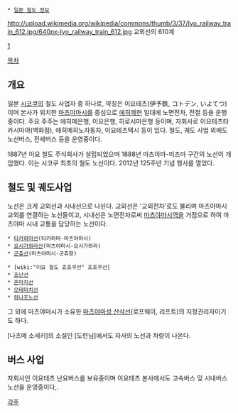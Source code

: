 {{{+1 伊予鉄道 / Iyo Railway }}}
 * [[일본 철도 정보]]
http://upload.wikimedia.org/wikipedia/commons/thumb/3/37/Iyo_railway_train_612.jpg/640px-Iyo_railway_train_612.jpg
교외선의 610계

[http://www.iyotetsu.co.jp/]

[[목차]]
== 개요 ==
일본 [[시코쿠]]의 철도 사업자 중 하나로, 약칭은 이요테츠(伊予鉄, コトデン, いよてつ)이며 본사가 위치한 [[마츠야마]]시를 중심으로 [[에히메]]현 일대에 노면전차, 전철 등을 운행중이다. 주요 주주는 에히메은행, 이요은행, 히로시마은행 등이며, 자회사로 이요테츠타카시마야(백화점), 에히메히노자동차, 이요테츠택시 등이 있다. 철도, 궤도 사업 외에도 노선버스, 전세버스 등을 운영중이다.

1887년 이요 철도 주식회사가 설립되었으며 1888년 마츠야마-미츠마 구간의 노선이 개업했다. 이는 시코쿠 최초의 철도 노선이다. 2012년 125주년 기념 행사를 열었다.

== 철도 및 궤도사업 ==
노선은 크게 교외선과 시내선으로 나뉜다.
교외선은 '교외전차'로도 불리며 마츠야마시 교외를 연결하는 노선들이고, 시내선은 노면전차로써 [[마츠야마시역]]을 거점으로 하여 마츠야마 시내 교통을 담당하는 노선이다.

 * [[타카하마선]](타카하마-마츠야마시)
 * [[요시가와라선]](마츠야마시-요시가와라)
 * [[군츄선]](마츠야마시-군츄항)

 * [wiki:"이요 철도 죠호쿠선" 죠호쿠선]
 * [[죠난선]]
 * [[혼마치선]]
 * [[오테마치선]]
 * [[하나조노선]]

그 외에 마츠야마시가 소유한 [[마츠야마성 산삭선]](로프웨이, 리프트)의 지정관리자이기도 하다.

[나츠메 소세키]의 소설인 [도련님]에서도 자사의 노선과 차량이 나온다.

== 버스 사업 ==
자회사인 이요테츠 난요버스를 보유중이며 이요테츠 본사에서도 고속버스 및 시내버스 노선을 운영중이다,.

[[각주]]
